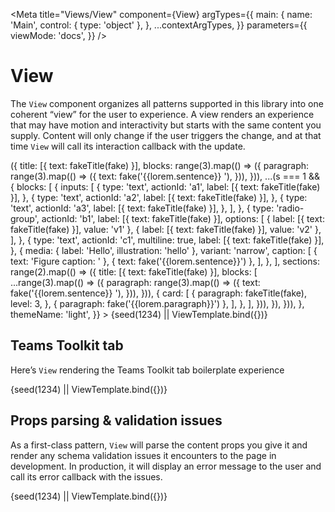 
<Meta
  title="Views/View"
  component={View}
  argTypes={{
    main: {
      name: 'Main',
      control: { type: 'object' },
    },
    ...contextArgTypes,
  }}
  parameters={{
    viewMode: 'docs',
  }}
/>


# View

The `View` component organizes all patterns supported in this library into one
coherent “view” for the user to experience. A view renders an experience that
may have motion and interactivity but starts with the same content you
supply. Content will only change if the user triggers the change, and at
that time `View` will call its interaction callback with the update.

<Canvas withSource="none">
  <Story
    name="Intro"
    args={{
      main: {
        title: [{ text: 'Fluent Blocks' }],
        abstract: [
          {
            text: 'This is a demonstration of Fluent Blocks’ View component. ',
          },
          { text: fake('{{lorem.paragraph}}') },
        ],
        sections: range(4).map((s) => ({
          title: [{ text: fakeTitle(fake) }],
          blocks: range(3).map(() => ({
            paragraph: range(3).map(() => ({
              text: fake('{{lorem.sentence}} '),
            })),
          })),
          ...(s === 1 && {
            blocks: [
              {
                inputs: [
                  {
                    type: 'text',
                    actionId: 'a1',
                    label: [{ text: fakeTitle(fake) }],
                  },
                  {
                    type: 'text',
                    actionId: 'a2',
                    label: [{ text: fakeTitle(fake) }],
                  },
                  {
                    type: 'text',
                    actionId: 'a3',
                    label: [{ text: fakeTitle(fake) }],
                  },
                ],
              },
              {
                type: 'radio-group',
                actionId: 'b1',
                label: [{ text: fakeTitle(fake) }],
                options: [
                  { label: [{ text: fakeTitle(fake) }], value: 'v1' },
                  { label: [{ text: fakeTitle(fake) }], value: 'v2' },
                ],
              },
              {
                type: 'text',
                actionId: 'c1',
                multiline: true,
                label: [{ text: fakeTitle(fake) }],
              },
              {
                media: { label: 'Hello', illustration: 'hello' },
                variant: 'narrow',
                caption: [
                  { text: 'Figure caption: ' },
                  { text: fake('{{lorem.sentence}}') },
                ],
              },
            ],
            sections: range(2).map(() => ({
              title: [{ text: fakeTitle(fake) }],
              blocks: [
                ...range(3).map(() => ({
                  paragraph: range(3).map(() => ({
                    text: fake('{{lorem.sentence}} '),
                  })),
                })),
                {
                  card: [
                    {
                      paragraph: fakeTitle(fake),
                      level: 3,
                    },
                    { paragraph: fake('{{lorem.paragraph}}') },
                  ],
                },
              ],
            })),
          }),
        })),
      },
      themeName: 'light',
    }}
  >
    {seed(1234) || ViewTemplate.bind({})}
  </Story>
</Canvas>

<ArgsTable story="Intro" />

## Teams Toolkit tab

Here’s `View` rendering the Teams Toolkit tab boilerplate experience

<Canvas>
  <Story
    name="Teams Toolkit tab"
    args={{
      main: {
        title: 'Congratulations!',
        abstract: 'Your app is running in your local environment',
        message: { media: { label: 'Hello', illustration: 'hello' } },
        blocks: [
          {
            card: [
              {
                tabs: [
                  {
                    tab: { label: '1. Build your app locally' },
                    panel: [
                      { paragraph: 'Change this code', level: 2 },
                      {
                        paragraph: [
                          'The front end is a ',
                          { text: 'create-react-app', variant: 'code' },
                          '. The entry point is ',
                          { text: 'tabs/src/index.tsx', variant: 'code' },
                          '. Just save any file and this page will reload automatically.',
                        ],
                      },
                      {
                        paragraph: 'Get the current user',
                        level: 2,
                      },
                      {
                        paragraph:
                          'Access basic information about the user like this:',
                      },
                      {
                        caption:
                          'Javascript code for accessing the user’s basic information',
                        captionHidden: true,
                        media: {
                          label:
                            'Typescript code for fetching Teams user credentials',
                          code: 'const credential = new TeamsUserCredential();\nconst user = await credential.getUserInfo();',
                        },
                      },
                      {
                        paragraph: 'Get the user’s profile photo',
                        level: 2,
                      },
                      {
                        paragraph:
                          'Click below to authorize this app to read your profile photo using Microsoft Graph.',
                      },
                      {
                        inputs: [
                          {
                            type: 'button',
                            actionId: 'auth',
                            label: 'Authorize',
                            variant: 'primary',
                          },
                        ],
                        variant: 'narrow-block',
                      },
                    ],
                  },
                  {
                    tab: { label: '2. Provision & deploy to the cloud' },
                    panel: [
                      {
                        paragraph: 'Deploy to the cloud',
                        level: 2,
                      },
                      {
                        paragraph:
                          'Before publishing your app to Teams App Catalog, you may want to provision and deploy your app’s resources to the cloud to make sure your app will be running smoothly!',
                      },
                      {
                        paragraph: [
                          'To provision your resources, you can either use our CLI command ',
                          { text: 'teamsfx provision', variant: 'code' },
                          ' or apply “Teams: Provision in the cloud” in Command palette.',
                        ],
                      },
                      {
                        paragraph: [
                          'To deploy your app, you can either use our CLI command ',
                          { text: 'teamsfx deploy', variant: 'code' },
                          ' or apply “Teams: Deploy to the cloud” in Command palette.',
                        ],
                      },
                      {
                        media: {
                          light: 'https://i.ibb.co/LdW9rHH/deploy.png',
                          dark: 'https://i.ibb.co/LdW9rHH/deploy.png',
                          'high-contrast':
                            'https://i.ibb.co/LdW9rHH/deploy.png',
                          label:
                            'Screenshot of deploying in Visual Studio Code.',
                        },
                      },
                    ],
                  },
                  {
                    tab: { label: '3. Publish to Teams' },
                    panel: [
                      {
                        paragraph: 'Publish to Teams',
                        level: 2,
                      },
                      {
                        paragraph:
                          'Your app’s resources and infrastructure are deployed and ready? Publish and register your app to Teams app catalog to share your app with others in your organization!',
                      },
                      {
                        media: {
                          light: 'https://i.ibb.co/pj5VzYQ/publish.png',
                          dark: 'https://i.ibb.co/pj5VzYQ/publish.png',
                          'high-contrast':
                            'https://i.ibb.co/pj5VzYQ/publish.png',
                          label:
                            'Screenshot of publishing in Visual Studio Code.',
                        },
                      },
                    ],
                  },
                ],
                label: 'Steps to get started',
                tabListVariant: 'center',
              },
            ],
          },
        ],
      },
    }}
  >
    {seed(1234) || ViewTemplate.bind({})}
  </Story>
</Canvas>

## Props parsing & validation issues

As a first-class pattern, `View` will parse the content props you give it
and render any schema validation issues it encounters to the page in
development. In production, it will display an error message to the user and
call its error callback with the issues.

<Canvas withSource="none">
  <Story
    name="Props validation"
    args={{
      main: {
        title: [{ potato: 'This content won’t be valid.' }],
      },
    }}
  >
    {seed(1234) || ViewTemplate.bind({})}
  </Story>
</Canvas>
